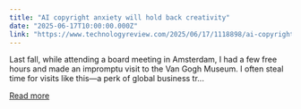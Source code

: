 ```yaml
---
title: "AI copyright anxiety will hold back creativity"
date: "2025-06-17T10:00:00.000Z"
link: "https://www.technologyreview.com/2025/06/17/1118898/ai-copyright-anxiety-will-hold-back-creativity/"
---
```


Last fall, while attending a board meeting in Amsterdam, I had a few free hours and made an impromptu visit to the Van Gogh Museum. I often steal time for visits like this—a perk of global business tr...

[Read more](https://www.technologyreview.com/2025/06/17/1118898/ai-copyright-anxiety-will-hold-back-creativity/)
